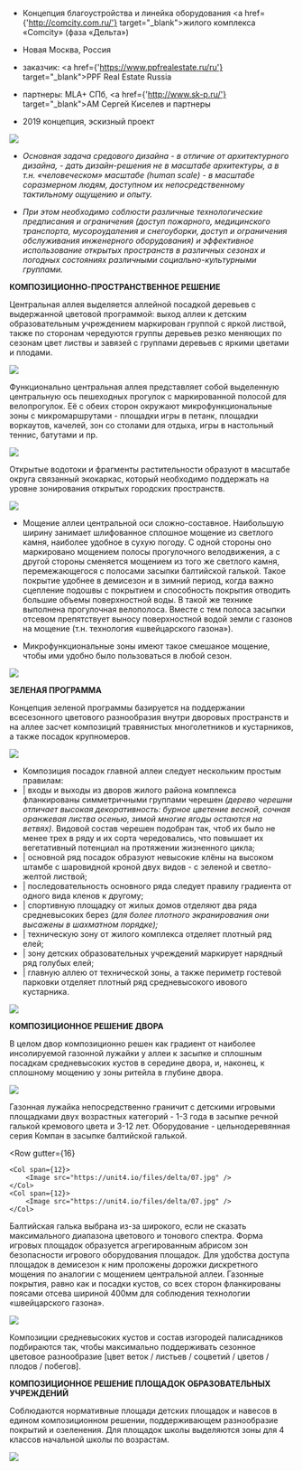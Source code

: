 
<Title>БЛАГОУСТРОЙСТВО ЖИЛОГО КОМПЛЕКСА «COMCITY»</Title>


- Концепция благоустройства и линейка оборудования <a href={'http://comcity.com.ru/'} target="_blank">жилого комплекса «Comcity»</a> (фаза «Дельта»)
- Новая Москва, Россия
            

- заказчик: <a href={'https://www.ppfrealestate.ru/ru'} target="_blank">PPF Real Estate Russia</a>
- партнеры: MLA+ СПб, <a href={'http://www.sk-p.ru/'} target="_blank">АМ Сергей Киселев и партнеры</a>


- 2019 концепция, эскизный проект


<Image src='https://unit4.io/files/delta/01.jpg'/>

- <i>Основная задача средового дизайна - в отличие от архитектурного дизайна, - дать дизайн-решения не в масштабе архитектуры, а в т.н. «человеческом» масштабе (human scale) - в масштабе соразмерном людям, доступном их непосредственному тактильному ощущению и опыту.</i>

- <i>При этом необходимо соблюсти различные технологические предписания и ограничения (доступ пожарного, медицинского транспорта, мусороудаления и снегоуборки, доступ и ограничения обслуживания инженерного оборудования) и эффективное использование открытых пространств в различных сезонах и погодных состояниях различными социально-культурными группами.</i> 
        

<strong>КОМПОЗИЦИОННО-ПРОСТРАНСТВЕННОЕ РЕШЕНИЕ</strong>

Центральная аллея выделяется аллейной посадкой деревьев с выдержанной цветовой программой: выход аллеи к детским образовательным учреждением маркирован группой с яркой листвой, также по сторонам чередуются группы деревьев резко меняющих по сезонам цвет листвы и завязей с группами деревьев с яркими цветами и плодами.

<Image src='https://unit4.io/files/delta/03.jpg'/>        
            
Функционально центральная аллея представляет собой выделенную центральную ось пешеходных прогулок с маркированной полосой для велопрогулок. Её с обеих сторон окружают микрофункциональные зоны с микромаршрутами - площадки игры в петанк, площадки воркаутов, качелей, зон со столами для отдыха, игры в настольный теннис, батутами и пр.

<Image src='https://unit4.io/files/delta/11.jpg'/>

Открытые водотоки и фрагменты растительности образуют в масштабе округа связанный экокаркас, который необходимо поддержать на уровне зонирования открытых городских пространств. 

<Image src='https://unit4.io/files/delta/02.jpg'/>

- Мощение аллеи центральной оси сложно-составное. Наибольшую ширину занимает шлифованное сплошное мощение из светлого камня, наиболее удобное в сухую погоду. С одной стороны оно маркировано мощением полосы прогулочного велодвижения, а с другой стороны сменяется мощением из того же светлого камня, перемежающегося с полосами засыпки балтийской галькой. Такое покрытие удобнее в демисезон и в зимний период, когда важно сцепление подошвы с покрытием и способность покрытия отводить большие объемы поверхностной воды. В такой же технике выполнена прогулочная велополоса. Вместе с тем полоса засыпки отсевом препятствует выносу поверхностной водой земли с газонов на мощение (т.н. технология «швейцарского газона»).

- Микрофункциональные зоны имеют такое смешаное мощение, чтобы ими удобно было пользоваться в любой сезон.

<Image src='https://unit4.io/files/delta/04.jpg'/> 


<strong>ЗЕЛЕНАЯ ПРОГРАММА</strong>

Концепция зеленой программы базируется на поддержании всесезонного цветового разнообразия внутри дворовых пространств и на аллее засчет композиций травянистых многолетников и кустарников, а также посадок крупномеров.

<Image src='https://unit4.io/files/delta/06.jpg'/>

- Композиция посадок главной аллеи следует нескольким простым правилам:
- | входы и выходы из дворов жилого района комплекса фланкированы симметричными группами черешен <i>(дерево черешни отличает высокая декоративность: бурное цветение весной, сочная оранжевая листва осенью, зимой многие ягоды остаются на ветвях).</i> Видовой состав черешен подобран так, чтоб их было не менее трех в ряду и их сорта чередовались, что повышает их вегетативный потенциал на протяжении жизненного цикла;
- | основной ряд посадок образуют невысокие клёны на высоком штамбе с шаровидной кроной двух видов - с зеленой и светло-желтой листвой;
- | последовательность основного ряда следует правилу градиента от одного вида кленов к другому;
- | спортивную площадку от жилых домов отделяют два ряда средневысоких берез <i>(для более плотного экранирования они высажены в шахматном порядке);</i>
- | техническую зону от жилого комплекса отделяет плотный ряд елей;
- | зону детских образовательных учреждений маркирует нарядный ряд голубых елей;
- | главную аллею от технической зоны, а также периметр гостевой парковки отделяет плотный ряд средневысокого ивового кустарника.

<Image src='https://unit4.io/files/delta/05.jpg'/>

<strong>КОМПОЗИЦИОННОЕ РЕШЕНИЕ ДВОРА</strong>

В целом двор композиционно решен как градиент от наиболее инсолируемой газонной лужайки у аллеи к засыпке и сплошным посадкам средневысоких кустов в середине двора, и, наконец, к сплошному мощению у зоны ритейла в глубине двора.

<Image src='https://unit4.io/files/delta/09.jpg'/>

Газонная лужайка непосредственно граничит с детскими игровыми площадками двух возрастных категорий - 1-3 года в засыпке речной галькой кремового цвета и 3-12 лет. Оборудование - цельнодеревянная серия Компан в засыпке балтийской галькой. 

<Row
    gutter={16}
>
    <Col span={12}>
        <Image src="https://unit4.io/files/delta/07.jpg" />
    </Col>
    <Col span={12}>
        <Image src="https://unit4.io/files/delta/07.jpg" />
    </Col>
</Row>

Балтийская галька выбрана из-за широкого, если не сказать максимального диапазона цветового и тонового спектра. Форма игровых площадок образуется агрегированным абрисом зон безопасности игрового оборудования площадок. Для удобства доступа площадок в демисезон к ним проложены дорожки дискретного мощения по аналогии с мощением центральной аллеи. Газонные покрытия, равно как и посадки кустов, со всех сторон фланкированы поясами отсева шириной 400мм для соблюдения технологии «швейцарского газона».

<Image src='https://unit4.io/files/delta/08.jpg'/>

Композиции средневысоких кустов и состав изгородей палисадников подбираются так, чтобы максимально поддерживать сезонное цветовое разнообразие [цвет веток / листьев / соцветий / цветов / плодов / побегов].


<strong>КОМПОЗИЦИОННОЕ РЕШЕНИЕ ПЛОЩАДОК ОБРАЗОВАТЕЛЬНЫХ УЧРЕЖДЕНИЙ</strong>

Соблюдаются нормативные площади детских площадок и навесов в едином композиционном решении, поддерживающем разнообразие покрытий и озеленения. Для площадок школы выделяются зоны для 4 классов начальной школы по возрастам.

<Image src='https://unit4.io/files/delta/10.jpg'/>